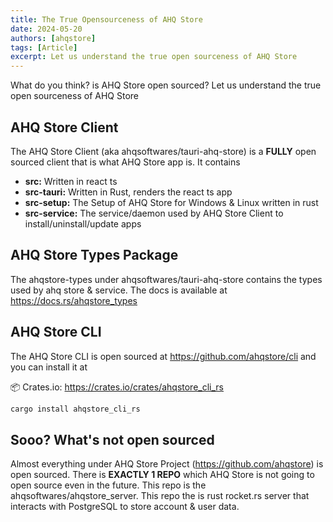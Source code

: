 ```yaml
---
title: The True Opensourceness of AHQ Store
date: 2024-05-20
authors: [ahqstore]
tags: [Article]
excerpt: Let us understand the true open sourceness of AHQ Store
---
```


What do you think? is AHQ Store open sourced? Let us understand the true open sourceness of AHQ Store

## AHQ Store Client
The AHQ Store Client (aka ahqsoftwares/tauri-ahq-store) is a **FULLY** open sourced client that is what AHQ Store app is. It contains

- **src:** Written in react ts
- **src-tauri:** Written in Rust, renders the react ts app
- **src-setup:** The Setup of AHQ Store for Windows & Linux written in rust
- **src-service:** The service/daemon used by AHQ Store Client to install/uninstall/update apps

## AHQ Store Types Package
The ahqstore-types under ahqsoftwares/tauri-ahq-store contains the types used by ahq store & service. The docs is available at https://docs.rs/ahqstore_types

## AHQ Store CLI
The AHQ Store CLI is open sourced at https://github.com/ahqstore/cli and you can install it at

📦 Crates.io: https://crates.io/crates/ahqstore_cli_rs

```sh
cargo install ahqstore_cli_rs
```

## Sooo? What's not open sourced
Almost everything under AHQ Store Project (https://github.com/ahqstore) is open sourced. There is **EXACTLY 1 REPO** which AHQ Store is not going to open source even in the future. This repo is the ahqsoftwares/ahqstore_server. This repo the is rust rocket.rs server that interacts with PostgreSQL to store account & user data.
